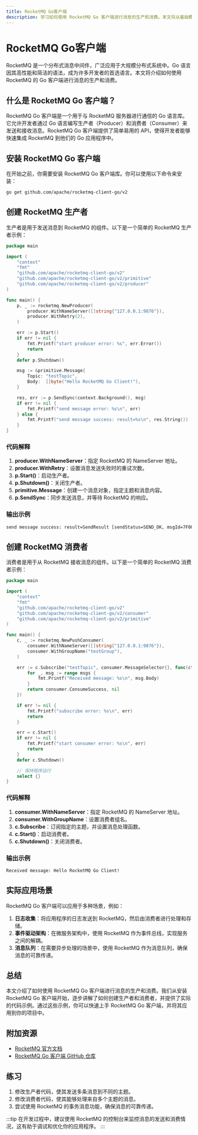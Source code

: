 ```yaml
---
title: RocketMQ Go客户端
description: 学习如何使用 RocketMQ Go 客户端进行消息的生产和消费。本文将从基础概念入手，逐步讲解 RocketMQ Go 客户端的使用方法，并提供实际案例和代码示例。
---
```


# RocketMQ Go客户端

RocketMQ 是一个分布式消息中间件，广泛应用于大规模分布式系统中。Go 语言因其高性能和简洁的语法，成为许多开发者的首选语言。本文将介绍如何使用 RocketMQ 的 Go 客户端进行消息的生产和消费。

## 什么是 RocketMQ Go 客户端？

RocketMQ Go 客户端是一个用于与 RocketMQ 服务器进行通信的 Go 语言库。它允许开发者通过 Go 语言编写生产者（Producer）和消费者（Consumer）来发送和接收消息。RocketMQ Go 客户端提供了简单易用的 API，使得开发者能够快速集成 RocketMQ 到他们的 Go 应用程序中。

## 安装 RocketMQ Go 客户端

在开始之前，你需要安装 RocketMQ Go 客户端库。你可以使用以下命令来安装：

```bash
go get github.com/apache/rocketmq-client-go/v2
```

## 创建 RocketMQ 生产者

生产者是用于发送消息到 RocketMQ 的组件。以下是一个简单的 RocketMQ 生产者示例：

```go
package main

import (
    "context"
    "fmt"
    "github.com/apache/rocketmq-client-go/v2"
    "github.com/apache/rocketmq-client-go/v2/primitive"
    "github.com/apache/rocketmq-client-go/v2/producer"
)

func main() {
    p, _ := rocketmq.NewProducer(
        producer.WithNameServer([]string{"127.0.0.1:9876"}),
        producer.WithRetry(2),
    )

    err := p.Start()
    if err != nil {
        fmt.Printf("start producer error: %s", err.Error())
        return
    }
    defer p.Shutdown()

    msg := &primitive.Message{
        Topic: "testTopic",
        Body:  []byte("Hello RocketMQ Go Client!"),
    }

    res, err := p.SendSync(context.Background(), msg)
    if err != nil {
        fmt.Printf("send message error: %s\n", err)
    } else {
        fmt.Printf("send message success: result=%s\n", res.String())
    }
}
```

### 代码解释

1. **producer.WithNameServer**：指定 RocketMQ 的 NameServer 地址。
2. **producer.WithRetry**：设置消息发送失败时的重试次数。
3. **p.Start()**：启动生产者。
4. **p.Shutdown()**：关闭生产者。
5. **primitive.Message**：创建一个消息对象，指定主题和消息内容。
6. **p.SendSync**：同步发送消息，并等待 RocketMQ 的响应。

### 输出示例

```bash
send message success: result=SendResult [sendStatus=SEND_OK, msgId=7F0000010A6418B4AAC25C1E7B7A0000, offsetMsgId=C0A8016400002A9F0000000000000000, queueId=3, queueOffset=0]
```

## 创建 RocketMQ 消费者

消费者是用于从 RocketMQ 接收消息的组件。以下是一个简单的 RocketMQ 消费者示例：

```go
package main

import (
    "context"
    "fmt"
    "github.com/apache/rocketmq-client-go/v2"
    "github.com/apache/rocketmq-client-go/v2/consumer"
    "github.com/apache/rocketmq-client-go/v2/primitive"
)

func main() {
    c, _ := rocketmq.NewPushConsumer(
        consumer.WithNameServer([]string{"127.0.0.1:9876"}),
        consumer.WithGroupName("testGroup"),
    )

    err := c.Subscribe("testTopic", consumer.MessageSelector{}, func(ctx context.Context, msgs ...*primitive.MessageExt) (consumer.ConsumeResult, error) {
        for _, msg := range msgs {
            fmt.Printf("Received message: %s\n", msg.Body)
        }
        return consumer.ConsumeSuccess, nil
    })

    if err != nil {
        fmt.Printf("subscribe error: %s\n", err)
        return
    }

    err = c.Start()
    if err != nil {
        fmt.Printf("start consumer error: %s\n", err)
        return
    }
    defer c.Shutdown()

    // 保持程序运行
    select {}
}
```

### 代码解释

1. **consumer.WithNameServer**：指定 RocketMQ 的 NameServer 地址。
2. **consumer.WithGroupName**：设置消费者组名。
3. **c.Subscribe**：订阅指定的主题，并设置消息处理函数。
4. **c.Start()**：启动消费者。
5. **c.Shutdown()**：关闭消费者。

### 输出示例

```bash
Received message: Hello RocketMQ Go Client!
```

## 实际应用场景

RocketMQ Go 客户端可以应用于多种场景，例如：

1. **日志收集**：将应用程序的日志发送到 RocketMQ，然后由消费者进行处理和存储。
2. **事件驱动架构**：在微服务架构中，使用 RocketMQ 作为事件总线，实现服务之间的解耦。
3. **消息队列**：在需要异步处理的场景中，使用 RocketMQ 作为消息队列，确保消息的可靠传递。

## 总结

本文介绍了如何使用 RocketMQ Go 客户端进行消息的生产和消费。我们从安装 RocketMQ Go 客户端开始，逐步讲解了如何创建生产者和消费者，并提供了实际的代码示例。通过这些示例，你可以快速上手 RocketMQ Go 客户端，并将其应用到你的项目中。

## 附加资源

- [RocketMQ 官方文档](https://rocketmq.apache.org/docs/)
- [RocketMQ Go 客户端 GitHub 仓库](https://github.com/apache/rocketmq-client-go)

## 练习

1. 修改生产者代码，使其发送多条消息到不同的主题。
2. 修改消费者代码，使其能够处理来自多个主题的消息。
3. 尝试使用 RocketMQ 的事务消息功能，确保消息的可靠传递。

:::tip
在开发过程中，建议使用 RocketMQ 的控制台来监控消息的发送和消费情况，这有助于调试和优化你的应用程序。
:::